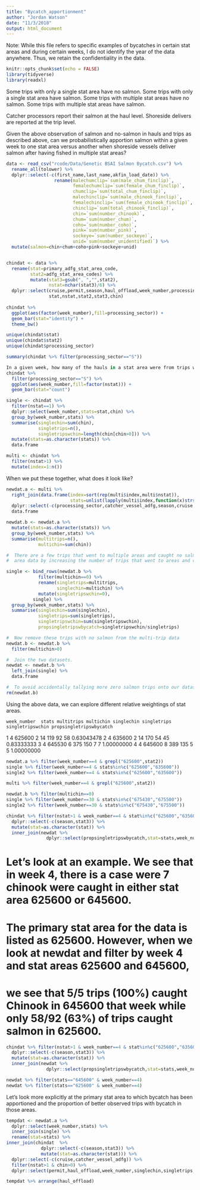 ```yaml
---
title: "Bycatch_apportionment"
author: "Jordan Watson"
date: "11/3/2018"
output: html_document
---
```


Note: While this file refers to specific examples of bycatches in certain stat areas and during certain weeks,
I do not identify the year of the data anywhere. Thus, we retain the confidentiality in the data. 

```r
knitr::opts_chunk$set(echo = FALSE)
library(tidyverse)
library(readxl)
```

Some trips with only a single stat area have no salmon. 
Some trips with only a single stat area have salmon.
Some trips with multiple stat areas have no salmon.
Some trips with multiple stat areas have salmon. 

Catcher processors report their salmon at the haul level.
Shoreside delivers are reported at the trip level. 

Given the above observation of salmon and no-salmon in hauls and trips as described above, can we probabilistically apportion salmon within a given week to one stat area versus another when shoreside vessels deliver salmon after having fished in multiple stat areas?

```r

data <- read_csv("rcode/Data/Genetic BSAI Salmon Bycatch.csv") %>% 
  rename_all(tolower) %>% 
  dplyr::select(-c(first_name,last_name,akfin_load_date)) %>% 
                  rename(malechumclip=`sum(male_chum_finclip)`,      
                         femalechumclip=`sum(female_chum_finclip)`,    
                         chumclip=`sum(total_chum_finclip)`,   
                         malechinclip=`sum(male_chinook_finclip)`,  
                         femalechinclip=`sum(female_chinook_finclip)`, 
                         chinclip=`sum(total_chinook_finclip)`,  
                         chin=`sum(number_chinook)`,         
                         chum=`sum(number_chum)`,            
                         coho=`sum(number_coho)`,           
                         pink=`sum(number_pink)`,            
                         sockeye=`sum(number_sockeye)`,     
                         unid=`sum(number_unidentified)`) %>% 
  mutate(salmon=chin+chum+coho+pink+sockeye+unid)


chindat <- data %>% 
  rename(stat=primary_adfg_stat_area_code,
         stat2=adfg_stat_area_codes) %>% 
         mutate(stat3=gsub(", ","",stat2),
                nstat=nchar(stat3)/6) %>% 
  dplyr::select(cruise,permit,season,haul_offload,week_number,processing_sector,catcher_vessel_adfg,
                stat,nstat,stat2,stat3,chin)
  
chindat %>% 
  ggplot(aes(factor(week_number),fill=processing_sector)) + 
  geom_bar(stat="identity") + 
  theme_bw()

unique(chindat$stat)
unique(chindat$stat2)
unique(chindat$processing_sector)

summary(chindat %>% filter(processing_sector=="S"))
```

```r
In a given week, how many of the hauls in a stat area were from trips where hauls occurred in only that stat area?
chindat %>% 
  filter(processing_sector=="S") %>% 
  ggplot(aes(week_number,fill=factor(nstat))) + 
  geom_bar(stat="count")
```

```r
single <- chindat %>% 
  filter(nstat==1) %>% 
  dplyr::select(week_number,stats=stat,chin) %>% 
  group_by(week_number,stats) %>% 
  summarise(singlechin=sum(chin),
            singletrips=n(),
            singletripswchin=length(chin[chin>0])) %>% 
  mutate(stats=as.character(stats)) %>% 
  data.frame
```

```r
multi <- chindat %>% 
  filter(nstat>1) %>% 
  mutate(index=1:n())
```  

When we put these together, what does it look like? 

```r
newdat.a <- multi %>% 
  right_join(data.frame(index=sort(rep(multi$index,multi$nstat)),
                        stats=unlist(lapply(multi$index,function(x)strsplit(gsub(" ","",multi$stat2[x]), "[,]"))))) %>% 
  dplyr::select(-c(processing_sector,catcher_vessel_adfg,season,cruise,permit,stat3,nstat)) %>% 
  data.frame 

newdat.b <- newdat.a %>% 
  mutate(stats=as.character(stats)) %>% 
  group_by(week_number,stats) %>% 
  summarise(multitrips=n(),
            multichin=sum(chin)) 

#  There are a few trips that went to multiple areas and caught no salmon. We can use these to update the results of the single 
#  area data by increasing the number of trips that went to areas and caught no salmon. 

single <- bind_rows(newdat.b %>% 
            filter(multichin==0) %>% 
            rename(singletrips=multitrips,
                   singlechin=multichin) %>% 
            mutate(singletripswchin=0),
          single) %>% 
  group_by(week_number,stats) %>% 
  summarise(singlechin=sum(singlechin),
            singletrips=sum(singletrips),
            singletripswchin=sum(singletripswchin),
            propsingletripswbycatch=singletripswchin/singletrips)

#  Now remove these trips with no salmon from the multi-trip data
newdat.b <- newdat.b %>% 
  filter(multichin>0)

#  Join the two datasets. 
newdat <- newdat.b %>% 
  left_join(single) %>% 
  data.frame

#  To avoid accidentally tallying more zero salmon trips onto our datasets, remove newdat.b
rm(newdat.b)

```

Using the above data, we can explore different relative weightings of stat areas. 

    week_number  stats multitrips multichin singlechin singletrips singletripswchin propsingletripswbycatch
1             4 625600          2        14        119          92               58              0.63043478
2             4 635600          2        14        170          54               45              0.83333333
3             4 645530          6       375        150           7                7              1.00000000
4             4 645600          8       389        135           5                5              1.00000000                 
                 
```r
newdat.a %>% filter(week_number==4 & grepl("625600",stat2))
single %>% filter(week_number==4 & stats%in%c("625600","635600"))
single2 %>% filter(week_number==4 & stats%in%c("625600","635600"))

multi %>% filter(week_number==4 & grepl("625600",stat2))

newdat.b %>% filter(multichin==0)
single %>% filter(week_number==30 & stats%in%c("675430","675500"))
single2 %>% filter(week_number==30 & stats%in%c("675430","675500"))

chindat %>% filter(nstat>1 & week_number==4 & stat%in%c("625600","635600","645600","645530")) %>% 
  dplyr::select(-c(season,stat3)) %>%
  mutate(stat=as.character(stat)) %>% 
  inner_join(newdat %>% 
               dplyr::select(propsingletripswbycatch,stat=stats,week_number))
```

#  Let's look at an example. We see that in week 4, there is a case were 7 chinook were caught in either stat area 625600 or 645600.
#  The primary stat area for the data is listed as 625600. However, when we look at newdat and filter by week 4 and stat areas 625600 and 645600,
#  we see that 5/5 trips (100%) caught Chinook in 645600 that week while only 58/92 (63%) of trips caught salmon in 625600.

```r
chindat %>% filter(nstat>1 & week_number==4 & stat%in%c("625600","635600","645600","645530")) %>% 
  dplyr::select(-c(season,stat3)) %>%
  mutate(stat=as.character(stat)) %>% 
  inner_join(newdat %>% 
               dplyr::select(propsingletripswbycatch,stat=stats,week_number))

newdat %>% filter(stats=="645600" & week_number==4)
newdat %>% filter(stats=="625600" & week_number==4)
```
                    
Let's look more explicitly at the primary stat area to which bycatch has been apportioned and the proportion of better observed trips with bycatch in those areas. 
```r
tempdat <- newdat.a %>% 
  dplyr::select(week_number,stats) %>% 
  inner_join(single) %>% 
  rename(stat=stats) %>% 
inner_join(chindat  %>% 
             dplyr::select(-c(season,stat3)) %>%
             mutate(stat=as.character(stat))) %>% 
  dplyr::select(-c(cruise,catcher_vessel_adfg)) %>% 
  filter(nstat>1 & chin>0) %>% 
  dplyr::select(permit,haul_offload,week_number,singlechin,singletrips,singletripswchin,chin,stat,stat2,propsingletripswbycatch)

tempdat %>% arrange(haul_offload) 



```                    